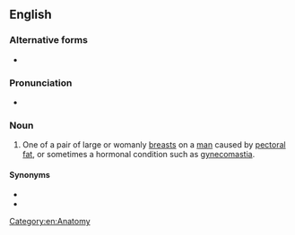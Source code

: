 {{also|manboob|man-boob}}
==English==
{{wikipedia|Gynecomastia}}

===Alternative forms===
* {{l|en|man-boob}}

===Pronunciation===
* {{audio|En-au-man boob.ogg|Audio (AU)|lang=en}}

===Noun===
{{en-noun}}

# {{lb|en|slang}} One of a pair of large or womanly [[breast]]s on a [[man]] caused by [[pectoral]] [[fat]], or sometimes a hormonal condition such as [[gynecomastia]].

====Synonyms====
* {{l|en|man titty}}
* {{l|en|moob}}

[[Category:en:Anatomy]]
